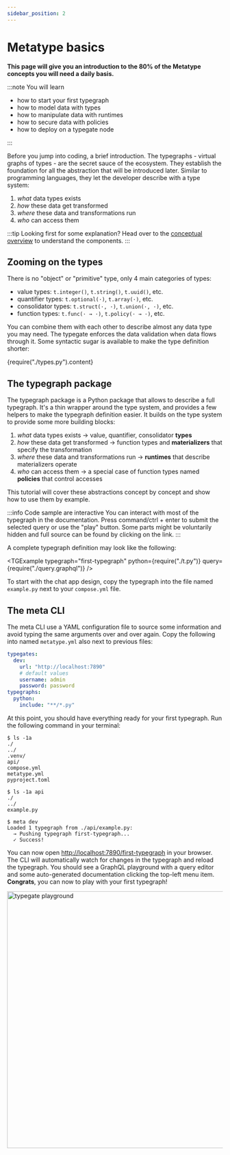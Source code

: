 ```yaml
---
sidebar_position: 2
---
```



# Metatype basics

**This page will give you an introduction to the 80% of the Metatype concepts you will need a daily basis.**

:::note You will learn

- how to start your first typegraph
- how to model data with types
- how to manipulate data with runtimes
- how to secure data with policies
- how to deploy on a typegate node

:::

Before you jump into coding, a brief introduction. The typegraphs - virtual graphs of types - are the secret sauce of the ecosystem. They establish the foundation for all the abstraction that will be introduced later. Similar to programming languages, they let the developer describe with a type system:

1. _what_ data types exists
2. _how_ these data get transformed
3. _where_ these data and transformations run
4. _who_ can access them

:::tip Looking first for some explanation?
Head over to the [conceptual overview](/docs/concepts/overview) to understand the components.
:::

## Zooming on the types

There is no "object" or "primitive" type, only 4 main categories of types:

- value types: `t.integer()`, `t.string()`, `t.uuid()`, etc.
- quantifier types: `t.optional(·)`, `t.array(·)`, etc.
- consolidator types: `t.struct(·, ·)`, `t.union(·, ·)`, etc.
- function types: `t.func(· → ·)`, `t.policy(· → ·)`, etc.

You can combine them with each other to describe almost any data type you may need. The typegate enforces the data validation when data flows through it. Some syntactic sugar is available to make the type definition shorter:

<CodeBlock language="python">{require("./types.py").content}</CodeBlock>

## The typegraph package

The typegraph package is a Python package that allows to describe a full typegraph. It's a thin wrapper around the type system, and provides a few helpers to make the typegraph definition easier. It builds on the type system to provide some more building blocks:

1. _what_ data types exists → value, quantifier, consolidator **types**
2. _how_ these data get transformed → function types and **materializers** that specify the transformation
3. _where_ these data and transformations run → **runtimes** that describe materializers operate
4. _who_ can access them → a special case of function types named **policies** that control accesses

This tutorial will cover these abstractions concept by concept and show how to use them by example.

:::info Code sample are interactive
You can interact with most of the typegraph in the documentation. Press command/ctrl + enter to submit the selected query or use the "play" button. Some parts might be voluntarily hidden and full source can be found by clicking on the link.
:::

A complete typegraph definition may look like the following:

<TGExample
  typegraph="first-typegraph"
  python={require("./t.py")}
  query={require("./query.graphql")}
/>

To start with the chat app design, copy the typegraph into the file named `example.py` next to your `compose.yml` file.

## The meta CLI

The meta CLI use a YAML configuration file to source some information and avoid typing the same arguments over and over again. Copy the following into named `metatype.yml` also next to previous files:

```yaml
typegates:
  dev:
    url: "http://localhost:7890"
    # default values
    username: admin
    password: password
typegraphs:
  python:
    include: "**/*.py"
```

At this point, you should have everything ready for your first typegraph. Run the following command in your terminal:

```shell
$ ls -1a
./
../
.venv/
api/
compose.yml
metatype.yml
pyproject.toml

$ ls -1a api
./
../
example.py

$ meta dev
Loaded 1 typegraph from ./api/example.py:
  → Pushing typegraph first-typegraph...
  ✓ Success!
```

You can now open [http://localhost:7890/first-typegraph](http://localhost:7890/first-typegraph) in your browser. The CLI will automatically watch for changes in the typegraph and reload the typegraph. You should see a GraphQL playground with a query editor and some auto-generated documentation clicking the top-left menu item. **Congrats**, you can now to play with your first typegraph!

<div className="text-center">
  <img
    src={require("./playground.png").default}
    width="600"
    alt="typegate playground"
  />
</div>
